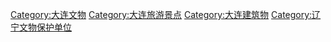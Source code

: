 [[Category:大连文物‎|Category:大连文物‎]]
[[Category:大连旅游景点|Category:大连旅游景点]]
[[Category:大连建筑物|Category:大连建筑物]]
[[Category:辽宁文物保护单位|Category:辽宁文物保护单位]]